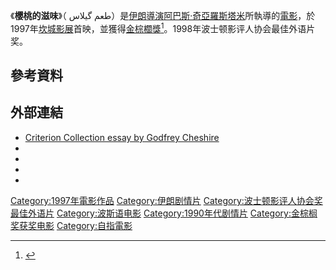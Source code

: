 {{Infobox film
| name     = 櫻桃的滋味
| image    = Tasteofcherryposter.jpg
| caption  = 电影海报
| director = [[阿巴斯·奇亞羅斯塔米|阿巴斯·奇亞羅斯塔米]]
| writer   = [[阿巴斯·奇亞羅斯塔米|阿巴斯·奇亞羅斯塔米]]
| starring = [[赫瑪永·厄沙迪|赫瑪永·厄沙迪]]<br>[[Abdolrahman_Bagheri|Abdolrahman Bagheri]]<br>[[Afshin_Khorshid_Bakhtiari|Afshin Khorshid Bakhtiari]]<br>[[Safar_Ali_Moradi|Safar Ali Moradi]]
| producer = [[阿巴斯·奇亞羅斯塔米|阿巴斯·奇亞羅斯塔米]]
| cinematography = Homayun Payvar
| distributor = [[Zeitgeist_Films|Zeitgeist Films]]
| released = 1997年5月 ([[坎城影展|坎城影展]])<br>1997年9月28日 ([[紐約影展|紐約影展]])<br>1998年1月30日 (美國)<br>1998年6月5日 (英國)
| country  = 伊朗
| runtime  = 95分
| language = [[波斯語|波斯語]]
}}

《'''櫻桃的滋味'''》（  طعم گيلاس）是[[伊朗|伊朗]][[導演|導演]][[阿巴斯·奇亞羅斯塔米|阿巴斯·奇亞羅斯塔米]]所執導的[[電影|電影]]，於1997年[[坎城影展|坎城影展]]首映，並獲得[[金棕櫚獎|金棕櫚獎]]<ref name="festival-cannes.com">{{cite web |url=http://www.festival-cannes.com/en/archives/ficheFilm/id/4835/year/1997.html |title=Festival de Cannes: Taste of Cherry |accessdate=2009-09-23 |work=festival-cannes.com |archive-date=2011-08-22 |archive-url=https://web.archive.org/web/20110822142852/http://www.festival-cannes.com/en/archives/ficheFilm/id/4835/year/1997.html |dead-url=no }}</ref>。1998年波士顿影评人协会最佳外语片奖。

==參考資料==
{{reflist}}

==外部連結==
*[http://www.criterion.com/asp/release.asp?id=45&eid=63&section=essay Criterion Collection essay by Godfrey Cheshire] {{Wayback|url=http://www.criterion.com/asp/release.asp?id=45&eid=63&section=essay |date=20070926223816 }}
*{{IMDb title|id=0120265|title=Ta'm e guilass}}
*{{douban|1296177}}
*{{rotten-tomatoes|id=taste_of_cherry}}
*{{Amg movie|155018}}

{{金棕櫚獎}}

{{Authority control}}
[[Category:1997年電影作品|Category:1997年電影作品]]
[[Category:伊朗剧情片|Category:伊朗剧情片]]
[[Category:波士顿影评人协会奖最佳外语片|Category:波士顿影评人协会奖最佳外语片]]
[[Category:波斯语电影|Category:波斯语电影]]
[[Category:1990年代剧情片|Category:1990年代剧情片]]
[[Category:金棕榈奖获奖电影|Category:金棕榈奖获奖电影]]
[[Category:自指電影|Category:自指電影]]